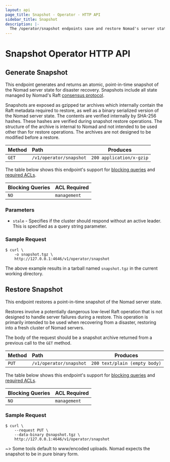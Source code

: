 ```yaml
---
layout: api
page_title: Snapshot - Operator - HTTP API
sidebar_title: Snapshot
description: |-
  The /operator/snapshot endpoints save and restore Nomad's server state for disaster recovery.
---
```


# Snapshot Operator HTTP API

## Generate Snapshot

This endpoint generates and returns an atomic, point-in-time snapshot of the
Nomad server state for disaster recovery. Snapshots include all state managed by Nomad's
Raft [consensus protocol](/docs/internals/consensus).

Snapshots are exposed as gzipped tar archives which internally contain the Raft
metadata required to restore, as well as a binary serialized version of the
Nomad server state. The contents are verified internally by SHA-256 hashes.
These hashes are verified during snapshot restore operations. The structure of
the archive is internal to Nomad and not intended to be used other than for
restore operations. The archives are not designed to be modified before a
restore.

| Method | Path                    | Produces                 |
| :----- | :---------------------- | ------------------------ |
| `GET`  | `/v1/operator/snapshot` | `200 application/x-gzip` |

The table below shows this endpoint's support for
[blocking queries](/api-docs#blocking-queries) and
[required ACLs](/api-docs#acls).

| Blocking Queries | ACL Required |
| ---------------- | ------------ |
| `NO`             | `management` |

### Parameters

- `stale` - Specifies if the cluster should respond without an active leader.
  This is specified as a query string parameter.

### Sample Request

```shell-session
$ curl \
    -o snapshot.tgz \
    http://127.0.0.1:4646/v1/operator/snapshot
```

The above example results in a tarball named `snapshot.tgz` in the current working directory.

## Restore Snapshot

This endpoint restores a point-in-time snapshot of the Nomad server state.

Restores involve a potentially dangerous low-level Raft operation that is not
designed to handle server failures during a restore. This operation is primarily
intended to be used when recovering from a disaster, restoring into a fresh
cluster of Nomad servers.

The body of the request should be a snapshot archive returned from a previous
call to the `GET` method.

| Method | Path                    | Produces                      |
| :----- | :---------------------- | ----------------------------- |
| `PUT`  | `/v1/operator/snapshot` | `200 text/plain (empty body)` |

The table below shows this endpoint's support for
[blocking queries](/api-docs#blocking-queries) and
[required ACLs](/api-docs#acls).

| Blocking Queries | ACL Required |
| ---------------- | ------------ |
| `NO`             | `management` |

### Sample Request

```shell-session
$ curl \
    --request PUT \
    --data-binary @snapshot.tgz \
    http://127.0.0.1:4646/v1/operator/snapshot
```

~> Some tools default to www/encoded uploads. Nomad expects the snapshot to be
in pure binary form.
